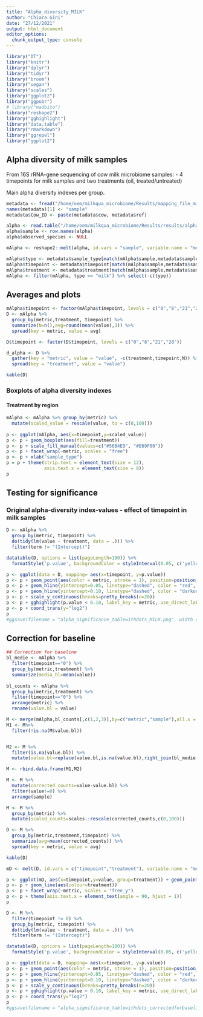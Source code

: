```yaml
---
title: "Alpha_diversity_MILK"
author: "Chiara Gini"
date: "27/12/2021"
output: html_document
editor_options: 
  chunk_output_type: console
---
```


```r
library("DT")
library("knitr")
library("dplyr")
library("tidyr")
library("broom")
library("vegan")
library("scales")
library("ggplot2")
library("ggpubr")
# library("madbito")
library("reshape2")
library("gghighlight")
library("data.table")
library("rmarkdown")
library("ggrepel")
library("ggplot2")
```

## Alpha diversity of milk samples

From 16S rRNA-gene sequencing of cow milk microbiome samples:
- 4 timepoints for milk samples and two treatments (oil, treated/untreated)

Main alpha diversity indexes per group. 

```r
metadata <- fread("/home/oem/milkqua_microbiome/Results/mapping_file_milk_alltimepoints_skin_T0beforeafter.csv")
names(metadata)[1] <- "sample"
metadata$Cow_ID <- paste(metadata$cow, metadata$ref)

alpha <- read.table("/home/oem/milkqua_microbiome/Results/results/alpha_diversity/alpha.txt", header = TRUE)
alpha$sample <- row.names(alpha)
alpha$observed_species <- NULL

mAlpha <- reshape2::melt(alpha, id.vars = "sample", variable.name = "metric", value.name = "value")

mAlpha$type <- metadata$sample_type[match(mAlpha$sample,metadata$sample)]
mAlpha$timepoint <- metadata$timepoint[match(mAlpha$sample,metadata$sample)]
mAlpha$treatment <- metadata$treatment[match(mAlpha$sample,metadata$sample)]
mAlpha <- filter(mAlpha, type == "milk") %>% select(-c(type))
```

## Averages and plots

```r
mAlpha$timepoint <- factor(mAlpha$timepoint, levels = c("0","8","21","28"))
D <- mAlpha %>%
  group_by(metric,treatment, timepoint) %>%
  summarize(N=n(),avg=round(mean(value),3)) %>%
  spread(key = metric, value = avg)

D$timepoint <- factor(D$timepoint, levels = c("0","8","21","28"))

d_alpha <- D %>%
  gather(key = "metric", value = "value", -c(treatment,timepoint,N)) %>%
  spread(key = "treatment", value = "value")

kable(D)
```

### Boxplots of alpha diversity indexes

#### Treatment by region

```r
mAlpha <- mAlpha %>% group_by(metric) %>%
  mutate(scaled_value = rescale(value, to = c(0,100)))
  
p <- ggplot(mAlpha, aes(x=timepoint,y=scaled_value)) 
p <- p + geom_boxplot(aes(fill=treatment))
p <- p + scale_fill_manual(values=c("#56B4E9", "#E69F00"))
p <- p + facet_wrap(~metric, scales = "free")
p <- p + xlab("sample_type")
p = p + theme(strip.text = element_text(size = 12),
              axis.text.x = element_text(size = 8))
p
```

## Testing for significance

### Original alpha-diversity index-values - effect of timepoint in milk samples

```r
D <- mAlpha %>%
  group_by(metric, timepoint) %>%
  do(tidy(lm(value ~ treatment, data = .))) %>%
  filter(term != "(Intercept)")

datatable(D, options = list(pageLength=100)) %>% 
  formatStyle('p.value', backgroundColor = styleInterval(0.05, c('yellow', 'white')))
```

```r
p <- ggplot(data = D, mapping= aes(x=timepoint, y=p.value))
p <- p + geom_point(aes(color = metric, stroke = 1), position=position_jitter(h=0, w=0.25))
p <- p + geom_hline(yintercept=0.05, linetype="dashed", color = "red", size=0.5)
p <- p + geom_hline(yintercept=0.10, linetype="dashed", color = "darkorange", size=0.5)
p <- p + scale_y_continuous(breaks=pretty_breaks(n=20)) 
p <- p + gghighlight(p.value < 0.10, label_key = metric, use_direct_label = FALSE)
p <- p + coord_trans(y="log2")
p
#ggsave(filename = "alpha_significance_tablewithdots_MILK.png", width = 8, height = 8, plot = p, device = "png")
```
## Correction for baseline

```r
## Correction for baseline
bl_medie <- mAlpha %>%
  filter(timepoint=="0") %>%
  group_by(metric,treatment) %>%
  summarize(media_bl=mean(value))
  
bl_counts <- mAlpha %>%
  group_by(metric,treatment) %>%
  filter(timepoint=="0") %>%
  arrange(metric) %>%
  rename(value.bl = value)

M <- merge(mAlpha,bl_counts[,c(1,2,3)],by=c("metric","sample"),all.x = TRUE)
M1 <- M%>%
  filter(!is.na(M$value.bl))


M2 <- M %>%
  filter(is.na(value.bl)) %>%
  mutate(value.bl=replace(value.bl,is.na(value.bl),right_join(bl_medie, ., by =c("metric","treatment"))$media_bl))

M <- rbind.data.frame(M1,M2)  

M <- M %>%
  mutate(corrected_counts=value-value.bl) %>%
  filter(value!=0) %>%
  arrange(sample)

M <- M %>%
  group_by(metric) %>%
  mutate(scaled_counts=scales::rescale(corrected_counts,c(0,100)))
```

```r
D <- M %>%
  group_by(metric,treatment,timepoint) %>%
  summarize(avg=mean(corrected_counts)) %>%
  spread(key = metric, value = avg)

kable(D)
```


```r
mD <- melt(D, id.vars = c("timepoint","treatment"), variable.name = "metric")

p <- ggplot(mD, aes(x=timepoint,y=value, group=treatment)) + geom_point(aes(colour=treatment))
p <- p + geom_line(aes(colour=treatment))
p <- p + facet_wrap(~metric, scales = "free_y")
p <- p + theme(axis.text.x = element_text(angle = 90, hjust = 1))
p  
```

```r
D <- M %>%
  filter(timepoint != 0) %>%
  group_by(metric, timepoint) %>%
  do(tidy(lm(value ~ treatment, data = .))) %>%
  filter(term != "(Intercept)")

datatable(D, options = list(pageLength=100)) %>% 
  formatStyle('p.value', backgroundColor = styleInterval(0.05, c('yellow', 'white')))
```

```r
p <- ggplot(data = D, mapping= aes(x=timepoint, y=p.value))
p <- p + geom_point(aes(color = metric, stroke = 1), position=position_jitter(h=0, w=0.27))
p <- p + geom_hline(yintercept=0.05, linetype="dashed", color = "red", size=0.5)
p <- p + geom_hline(yintercept=0.10, linetype="dashed", color = "darkorange", size=0.5)
p <- p + scale_y_continuous(breaks=pretty_breaks(n=20)) 
p <- p + gghighlight(p.value < 0.10, label_key = metric, use_direct_label = FALSE)
p <- p + coord_trans(y="log2")
p
#ggsave(filename = "alpha_significance_tablewithdots_correctedforbaseline_MILK.png", width = 8, height = 8, plot = p, device = "png")
```

